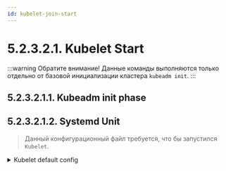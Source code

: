 ```yaml
---
id: kubelet-join-start
---
```



# 5.2.3.2.1. Kubelet Start

:::warning Обратите внимание!
Данные команды выполняются только отдельно от базовой инициализации кластера ```kubeadm init```.
:::

## 5.2.3.2.1.1. Kubeadm init phase
<SystemdUnutStartKubeadm/>

## 5.2.3.2.1.2. Systemd Unit
> Данный конфигурационный файл требуется, что бы запустился `Kubelet`.

<details>
  <summary>Kubelet default config</summary>
  <ConfigFiles/>
</details>

<SystemdUnutStart/>
